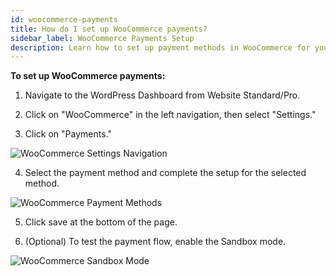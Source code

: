 ```yaml
---
id: woocommerce-payments
title: How do I set up WooCommerce payments?
sidebar_label: WooCommerce Payments Setup
description: Learn how to set up payment methods in WooCommerce for your Website product.
---
```


**To set up WooCommerce payments:**

1) Navigate to the WordPress Dashboard from Website Standard/Pro.

2) Click on "WooCommerce" in the left navigation, then select "Settings."

3) Click on "Payments."

![WooCommerce Settings Navigation](./img/woocommerce-payments-1.jpg)

4) Select the payment method and complete the setup for the selected method.

![WooCommerce Payment Methods](./img/woocommerce-payments-2.jpg)

5) Click save at the bottom of the page.

6) (Optional) To test the payment flow, enable the Sandbox mode.

![WooCommerce Sandbox Mode](./img/woocommerce-payments-3.jpg)